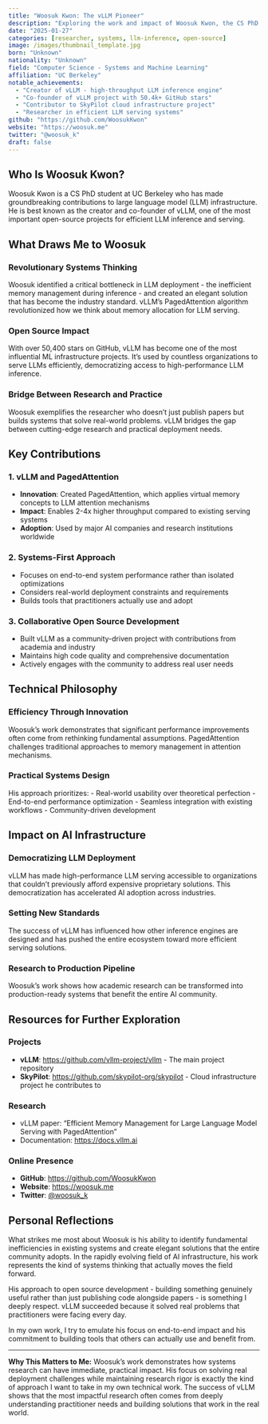 ```yaml
---
title: "Woosuk Kwon: The vLLM Pioneer"
description: "Exploring the work and impact of Woosuk Kwon, the CS PhD student at UC Berkeley who created vLLM, revolutionizing large language model inference and serving."
date: "2025-01-27"
categories: [researcher, systems, llm-inference, open-source]
image: /images/thumbnail_template.jpg
born: "Unknown"
nationality: "Unknown"
field: "Computer Science - Systems and Machine Learning"
affiliation: "UC Berkeley"
notable_achievements:
  - "Creator of vLLM - high-throughput LLM inference engine"
  - "Co-founder of vLLM project with 50.4k+ GitHub stars"
  - "Contributor to SkyPilot cloud infrastructure project"
  - "Researcher in efficient LLM serving systems"
github: "https://github.com/WoosukKwon"
website: "https://woosuk.me"
twitter: "@woosuk_k"
draft: false
---
```


## Who Is Woosuk Kwon?

Woosuk Kwon is a CS PhD student at UC Berkeley who has made groundbreaking contributions to large language model (LLM) infrastructure. He is best known as the creator and co-founder of vLLM, one of the most important open-source projects for efficient LLM inference and serving.

## What Draws Me to Woosuk

### Revolutionary Systems Thinking
Woosuk identified a critical bottleneck in LLM deployment - the inefficient memory management during inference - and created an elegant solution that has become the industry standard. vLLM's PagedAttention algorithm revolutionized how we think about memory allocation for LLM serving.

### Open Source Impact
With over 50,400 stars on GitHub, vLLM has become one of the most influential ML infrastructure projects. It's used by countless organizations to serve LLMs efficiently, democratizing access to high-performance LLM inference.

### Bridge Between Research and Practice
Woosuk exemplifies the researcher who doesn't just publish papers but builds systems that solve real-world problems. vLLM bridges the gap between cutting-edge research and practical deployment needs.

## Key Contributions

### 1. vLLM and PagedAttention
- **Innovation**: Created PagedAttention, which applies virtual memory concepts to LLM attention mechanisms
- **Impact**: Enables 2-4x higher throughput compared to existing serving systems
- **Adoption**: Used by major AI companies and research institutions worldwide

### 2. Systems-First Approach
- Focuses on end-to-end system performance rather than isolated optimizations
- Considers real-world deployment constraints and requirements
- Builds tools that practitioners actually use and adopt

### 3. Collaborative Open Source Development
- Built vLLM as a community-driven project with contributions from academia and industry
- Maintains high code quality and comprehensive documentation
- Actively engages with the community to address real user needs

## Technical Philosophy

### Efficiency Through Innovation
Woosuk's work demonstrates that significant performance improvements often come from rethinking fundamental assumptions. PagedAttention challenges traditional approaches to memory management in attention mechanisms.

### Practical Systems Design
His approach prioritizes:
- Real-world usability over theoretical perfection
- End-to-end performance optimization
- Seamless integration with existing workflows
- Community-driven development

## Impact on AI Infrastructure

### Democratizing LLM Deployment
vLLM has made high-performance LLM serving accessible to organizations that couldn't previously afford expensive proprietary solutions. This democratization has accelerated AI adoption across industries.

### Setting New Standards
The success of vLLM has influenced how other inference engines are designed and has pushed the entire ecosystem toward more efficient serving solutions.

### Research to Production Pipeline
Woosuk's work shows how academic research can be transformed into production-ready systems that benefit the entire AI community.

## Resources for Further Exploration

### Projects
- **vLLM**: [https://github.com/vllm-project/vllm](https://github.com/vllm-project/vllm) - The main project repository
- **SkyPilot**: [https://github.com/skypilot-org/skypilot](https://github.com/skypilot-org/skypilot) - Cloud infrastructure project he contributes to

### Research
- vLLM paper: "Efficient Memory Management for Large Language Model Serving with PagedAttention"
- Documentation: [https://docs.vllm.ai](https://docs.vllm.ai)

### Online Presence
- **GitHub**: [https://github.com/WoosukKwon](https://github.com/WoosukKwon)
- **Website**: [https://woosuk.me](https://woosuk.me)
- **Twitter**: [@woosuk_k](https://twitter.com/woosuk_k)

## Personal Reflections

What strikes me most about Woosuk is his ability to identify fundamental inefficiencies in existing systems and create elegant solutions that the entire community adopts. In the rapidly evolving field of AI infrastructure, his work represents the kind of systems thinking that actually moves the field forward.

His approach to open source development - building something genuinely useful rather than just publishing code alongside papers - is something I deeply respect. vLLM succeeded because it solved real problems that practitioners were facing every day.

In my own work, I try to emulate his focus on end-to-end impact and his commitment to building tools that others can actually use and benefit from.

---

**Why This Matters to Me:**
Woosuk's work demonstrates how systems research can have immediate, practical impact. His focus on solving real deployment challenges while maintaining research rigor is exactly the kind of approach I want to take in my own technical work. The success of vLLM shows that the most impactful research often comes from deeply understanding practitioner needs and building solutions that work in the real world. 